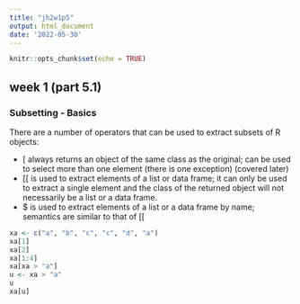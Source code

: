 ```yaml
---
title: "jh2w1p5"
output: html_document
date: '2022-05-30'
---
```


```r
knitr::opts_chunk$set(echo = TRUE)
```

## week 1 (part 5.1)
### Subsetting - Basics

There are a number of operators that can be used to extract subsets of R objects:

* [ always returns an object of the same class as the original; can be used to select more than one element (there is one exception) (covered later)
* [[ is used to extract elements of a list or data frame; it can only be used to extract a single element and the class of the returned object will not necessarily be a list or a data frame.
* $ is used to extract elements of a list or a data frame by name; semantics are similar to that of [[

```r
xa <- c("a", "b", "c", "c", "d", "a")
xa[1]
xa[2]
xa[1:4]
xa[xa > "a"]
u <- xa > "a"
u
xa[u]
```

